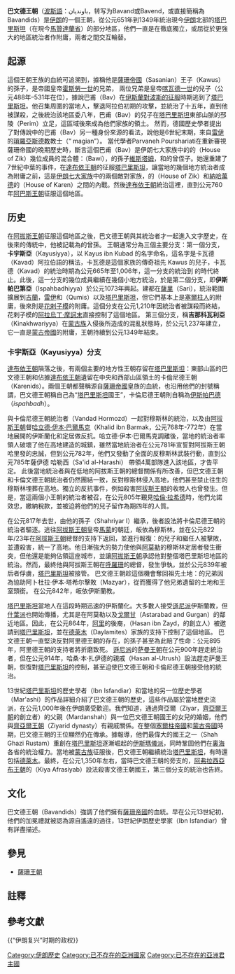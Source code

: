 {{expand|time=2007-09-26T20:17:20Z}}
{{Infobox Former Country
|native_name = <big>باوندیان</big>
|conventional_long_name = 巴文德王朝
|common_name = 塔巴里斯坦
|continent = 亞洲
|region = 
|country = 伊朗
|era = 中世紀
|status =
|government_type = 君主制
|year_start = 651年
|year_end = 1349年
|event_start = 
|date_start = 
|event1 = 
|date_event1 = 
|event2 = 
|date_event2 = 
|event_end = 
|date_end = 
|p1 = 薩珊王朝
|flag_p1 = Derafsh Kaviani.png
|s1 = 阿弗拉西亚布王朝 
|image_flag = 
|flag_type =
|flag = 
|image_coat = 
|symbol_type = 
|symbol = 
|image_map = BavandDynastyIranian.png
|image_map_caption = 
|capital = {{link-en|法里姆|Farim, Iran}}<br/><small>(651–1074)</small><br/>[[薩里市|薩里]]<br/><small>(1074–1210)</small><br/>[[阿莫勒|阿莫勒]]<br><small>(1238–1349)</small>
|common_languages =*[[馬贊德蘭語|馬贊德蘭語]]
*[[中古波斯語|中古波斯語]] 
*[[波斯語|現代波斯語]]
|religion = [[瑣羅亞斯德教|瑣羅亞斯德教]]<br/><small>(651–842)</small><br/>[[遜尼派|遜尼派伊斯蘭教]]<br><small>(842–964)</small><br/>[[十二伊瑪目派|十二伊瑪目派伊斯蘭教]]<br><small>(964–1349)</small>
|currency = 
|title_leader = Ispahbadh
|leader1 = Farrukhzad 
|year_leader1 = 651–665
|leader2 = Hasan II 
|year_leader2 = 1334–1349
}}

{{History of Greater Iran}}

'''巴文德王朝'''（[[波斯語|波斯語]]：باوندیان，转写为Bavand或Bavend，或直接簡稱為Bavandids）是[[伊朗人|伊朗]]的一個王朝，從公元651年到1349年統治現今[[伊朗|伊朗]]北部的[[塔巴里斯坦|塔巴里斯坦]]（在現今[[馬贊達蘭省|馬贊達蘭省]]）的部分地區，他們一直是在徹底獨立，或屈從於更強大的地區統治者作附庸，兩者之間交互輪替。

==起源==
這個王朝王族的血統可追溯到，據稱他是[[薩珊帝國|薩珊帝國]]（Sasanian）王子{{link-en|卡烏斯|Kawus}}（Kawus）的孫子，{{link-en|卡烏斯|Kawus}}是帝國皇帝[[霍斯勞一世|霍斯勞一世]]的兄弟，{{sfn|Madelung|1984|pp=747–753}}{{sfn|Pourshariati|2008|pp=292–293}} 兩位兄弟是皇帝[[喀瓦德一世|喀瓦德一世]]的兒子（公元488年–531年在位），據說巴甫（Bav）在[[伊斯蘭對波斯的征服|伊斯蘭對波斯的征服]]時期逃到了[[塔巴里斯坦|塔巴里斯坦]]。他召集周圍的當地人，擊退阿拉伯初期的攻擊，並統治了十五年，直到他被{{link-en|瓦拉什|Valash}}謀殺，之後{{link-en|瓦拉什|Valash}}統治該地區委八年，巴甫（Bav）的兒子{{link-en|設科哈勃一世|Surkhab I}}在[[塔巴里斯坦|塔巴里斯坦]]東部山脈的邳陵（Perim）立足，這區域後來成為他們家族的領土。{{sfn|Madelung|1984|pp=747–753}}{{sfn|Pourshariati|2008|pp=292–293}} 然而，德國歷史學者{{link-en|馬考特|Josef Markwart }}提出了對傳說中的巴甫（Bav）另一種身份來源的看法，說他是6世紀末期，來自[[雷伊_(伊朗)|雷伊]]的[[瑣羅亞斯德教|瑣羅亞斯德教]]教士（“ magian”{{link-en|美贊|Magi}}）。{{sfn|Madelung|1984|pp=747–753}}{{sfn|Frye|1986|p=1110}} 當代學者Parvaneh Pourshariati在重新審視薩珊帝國的晚期歷史時，斷言這個巴甫（Bav）是伊朗七大家族中的{{link-en|阿杜巴達甘|Adurbadagan}}的{{link-en|齊克家族|House of Zik}}（House of Zik）幾位成員的混合體：{{link-en|霸威|Bawi}}（Bawi），{{link-en|霸威|Bawi}}的孫子[[維斯塔姆|維斯塔姆]]，和{{link-en|霸威|Bawi}}的曾侄子{{link-en|法魯克扎德|Farrukhzad}}。{{sfn|Pourshariati|2008|pp=289–294}}她還重建了7世紀中葉的事件，在[[達布依王朝|達布依王朝]]的{{link-en|法魯克罕大帝|Farrukhan the Great}}征服[[塔巴里斯坦|塔巴里斯坦]]，讓當地的幾個地方統治者成為附庸之前，這是[[伊朗七大家族|伊朗七大家族]]中的兩個敵對家族，{{link-en|阿杜巴達甘|Adurbadagan}}的{{link-en|齊克家族|House of Zik}}（House of Zik）和[[納哈萬德|納哈萬德]]的{{link-en|卡倫家族|House of Karen}}（House of Karen）之間的內戰。然後[[達布依王朝|達布依王朝]]統治這裡，直到公元760年[[阿巴斯王朝|阿巴斯王朝]]征服這個地區。{{sfn|Pourshariati|2008|pp=304–318}}

==历史==

在[[阿拔斯王朝|阿拔斯王朝]]征服這個地區之後，巴文德王朝與其統治者{{link-en|撒文一世|Sharwin I}}才一起進入文字歷史，在後來的傳統中，他被記載為{{link-en|設科哈勃一世|Surkhab I}}的曾孫。{{sfn|Madelung|1984|pp=747–753}} 王朝通常分為三個主要分支：第一個分支，'''卡宇斯亞'''（Kayusiyya），以 Kayus ibn Kubad 的名字命名，這名字是卡瓦德（Kavad）阿拉伯語的稱法，卡瓦德是這個家族的傳奇祖先 Kawus 的兒子，卡瓦德（Kavad）的統治時期為公元665年至1,006年，這一分支的統治到 {{link-en|恰巴斯|Qabus ibn Wushmagir}}的時代終止。{{sfn|Frye|1986|p=1110}}此後，這一分支的幾位成員繼續在幾個小地方統治，於是第二個分支，即'''伊斯帕巴第亞 '''（Ispahbadhiyya）於公元1073年興起。建都在[[薩里市|薩里]]（Sari）{{sfn|Bosworth|1968|p=27-28}}，統治範圍擴展到[[吉蘭省|吉蘭]]，[[雷伊_(伊朗)|雷伊]]和{{link-en|庫米斯|Qumis}}（Qumis）以及[[塔巴里斯坦|塔巴里斯坦]]，但它們基本上是[[塞爾柱帝國|塞爾柱人]]的附庸，後來則是[[花剌子模|花剌子模]]的附庸。這個分支在公元1,210年因統治者{{link-en|魯斯塔姆五世|Rustam V}}被謀殺而終結，花剌子模的[[阿拉烏丁·摩訶末|阿拉烏丁·摩訶末]]直接控制了這個地區。{{sfn|Frye|1986|p=1110}} 第三個分支，稱'''吉那科瓦利亞'''（Kinakhwariyya）在[[蒙古族|蒙古族]]入侵後所造成的混亂狀態時，於公元1,237年建立，它一直是[[蒙古帝國|蒙古帝國]]的附庸，王朝持續到公元1349年結束。{{sfn|Frye|1986|p=1110}}

===卡宇斯亞（Kayusiyya）分支===
[[達布依王朝|達布依王朝]]隕落之後，有兩個主要的地方性王朝存留在[[塔巴里斯坦|塔巴里斯坦]]：東部山區的巴文德王朝和佔據[[達布依王朝|達布依王朝]]遺留在中央和西部山區領土的卡倫尼德王朝（Karenids）。兩個王朝都聲稱源自[[薩珊帝國|薩珊帝國]]皇族的血統，也沿用他們的封號稱謂，巴文德王朝稱自己為“[[塔巴里斯坦|塔巴里斯坦]]國王”，卡倫尼德王朝則自稱為[[斯帕巴德|伊斯帕巴德]]（''ispahbadh''）。{{sfn|Madelung|1975|pp=200–202}}

{{link-en|撒文一世|Sharwin I}}與卡倫尼德王朝統治者{{link-en|範達德·霍爾莫茲德|Vandad Hormozd}}（Vandad Hormozd）一起對穆斯林的統治，以及由[[阿拔斯王朝|阿拔斯王朝]]督[[哈立德·伊本·巴爾馬克|哈立德·伊本·巴爾馬克]]（Khalid ibn Barmak，公元768年-772年）在當地展開的伊斯蘭化和定居做反抗。哈立德·伊本·巴爾馬克調離後，當地的統治者率領人破壞了他在高地建造的城鎮，雖然當地統治者在公元781年宣誓對阿拔斯王朝哈里發的忠誠，但到公元782年，他們又發動了全面的反穆斯林武裝行動，直到公元785年薩伊德 哈勒西（Sa'id al-Harashi） 帶領4萬部隊進入該地區，才告平定。{{sfn|Madelung|1975|p=202}} 此後當地統治者與在低地的阿拔斯王朝的總督關係有所改善，但巴文德王朝和卡倫文德王朝統治者仍然團結一致，反對穆斯林侵入高地，他們甚至禁止往生的穆斯林埋葬在高地。獨立的反抗事件，例如殺害[[阿拔斯王朝|阿拔斯王朝]]的收稅人也曾發生。但是，當這兩個小王朝的統治者被召，在公元805年覲見[[哈倫·拉希德|哈倫·拉希德]]時，他們允諾效忠，繳納稅款，並被迫將他們的兒子留作為期四年的人質。{{sfn|Madelung|1975|pp=202, 204}}

{{link-en|撒文一世|Sharwin I}}在公元817年去世，由他的孫子{{link-en|沙里亞一世|Shahriyar I}}（Shahriyar I）繼承，後者設法將卡倫尼德王朝的統治者{{link-en| 馬茲雅|Mazyar}}驅逐。{{link-en| 馬茲雅|Mazyar}}逃往[[阿拔斯王朝|阿拔斯王朝]]皇帝[[馬蒙|馬蒙]]的朝廷，皈依為穆斯林，並在公元822年/23年在[[阿拔斯王朝|阿拔斯王朝]]總督的支持下返回，並進行報復：{{link-en|沙里亞一世|Shahriyar I}}的兒子和繼任人{{link-en|沙普爾|Shapur}}被擊敗，並遭殺害，{{link-en| 馬茲雅|Mazyar}}統一了高地。他日漸強大的勢力使他與[[阿莫勒|阿莫勒]]的穆斯林定居者發生衝突，但他還是能夠佔領這座城市，並讓[[阿拔斯王朝|阿拔斯王朝]]承認他對整個塔巴里斯坦地區的統治。然而，最終他與阿拔斯王朝在[[大呼罗珊|呼羅珊]]的總督，{{link-en|阿卜杜拉·伊本·塔希爾|Abdallah ibn Tahir}}發生爭執，並於公元839年被后者俘虜，[[塔巴里斯坦|塔巴里斯坦]]被接管。{{sfn|Madelung|1975|pp=204–205}}  巴文德王朝趁這個機會奪回祖先土地：{{link-en|沙普爾|Shapur}}的兄弟{{link-en|喀林一世|Qarin I}}因為協助阿卜杜拉·伊本·塔希尔擊敗{{link-en| 馬茲雅|Mazyar}}（Mazyar），從而獲得了他兄弟遺留的土地和王室頭銜。 在公元842年，{{link-en|喀林一世|Qarin I}}皈依伊斯蘭教。{{sfn|Madelung|1984|pp=747–753}}{{sfn|Madelung|1975|pp=205–206}}

[[塔巴里斯坦|塔巴里斯坦]]當地人在這段時期迅速的伊斯蘭化。大多數人接受[[遜尼派|遜尼派]]伊斯蘭教，但[[什葉派|什葉派]]也開始傳播，尤其是在阿莫勒以及[[戈爾甘|戈爾甘]]（Astarabad and Gurgan）的鄰近地區。因此，在公元864年，[[阿里·本·阿比·塔利卜|阿里]]的後裔{{link-en|阿里德|Alid}}，{{link-en|哈桑·本·扎伊德|Hasan ibn Zayd}}（Hasan ibn Zayd，{{link-en|阿里德王朝|Zaydid dynasties of northern Iran}}的創立人）被邀請到[[塔巴里斯坦|塔巴里斯坦]]，並在[[德萊木|德萊木]]（Daylamites）家族的支持下控制了這個地區。{{sfn|Madelung|1975|pp=206–207}} 巴文德王朝一直堅決反對阿里德王朝的存在，{{link-en|喀林一世|Qarin I}}的孫子{{link-en|魯斯塔姆|Rustam I}}甚至為此賠了性命：公元895年，阿里德王朝的支持者{{link-en|拉芬本·哈特哈馬|Rafi'ibn Harthama}}將{{link-en|魯斯塔姆|Rustam I}}折磨致死。{{sfn|Madelung|1975|p=207}} [[遜尼派|遜尼派]]的[[薩曼王朝|萨曼王朝]]在公元900年趕走{{link-en|阿里德王朝|Zaydid dynasties of northern Iran}}統治者，但在公元914年，哈桑·本·扎伊德的親戚{{link-en|哈桑 烏特魯什|Hasan al-Utrush}}（Hasan al-Utrush）設法趕走萨曼王朝，恢復{{link-en|阿里德王朝|Zaydid dynasties of northern Iran}}對[[塔巴里斯坦|塔巴里斯坦]]的控制，甚至迫使巴文德王朝和卡倫尼德王朝接受他的統治。{{sfn|Madelung|1975|pp=207–209}}

13世紀[[塔巴里斯坦|塔巴里斯坦]]的歷史學者{{link-en|伊本 伊斯凡迪亞爾|Ibn Isfandiar}}（Ibn Isfandiar）和當地的另一位歷史學者{{link-en|馬拉希|Zahir al-Din Mar'ashi}}（Mar'ashi）的作品詳細介紹了巴文德王朝的歷史，這些作品屬於當地歷史流派，在公元1,000年後在伊朗廣受歡迎。我們知道，通過齊亞爾（Ziyar，[[齊亞爾王朝|齊亞爾王朝]]的創立者）的父親{{link-en|馬丹薩|Mardanshah}}（Mardanshah）與一位巴文德王朝國王的女兒的婚姻，他們與[[齊亞爾王朝|齊亞爾王朝]]（Ziyarid dynasty）有親戚關係。在整個[[塞爾柱帝國|塞爾柱帝國]]和[[蒙古帝國|蒙古帝國]]時期，巴文德王朝的王位顯然仍在傳承。據報導，他們最偉大的國王之一{{link-en|沙·加茲·魯斯塔姆|Shah Ghazi Rustam}}（Shah Ghazi Rustam）重創在[[塔巴里斯坦|塔巴里斯坦]]逐漸崛起的[[伊斯瑪儀派|伊斯瑪儀派]]，同時鞏固他們在[[裏海|裏海]]各省的統治權力。當地被[[蒙古族|蒙古族]]征服後，巴文德王朝繼續統治[[塔巴里斯坦|塔巴里斯坦]]，有時還包括[[德萊木|德萊木]]。最終，在公元1,350年左右，當時巴文德王朝的旁支的，[[阿弗拉西亞布王朝|阿弗拉西亞布王朝]]的{{link-en|基婭·阿夫拉迪亞|Kiya Afrasiyab}}（Kiya Afrasiyab）設法殺害文德王朝國王{{link-en|塔巴里斯坦的哈桑二世|Hasan II of Tabaristan}}，第三個分支的統治也告終。

==文化==

巴文德王朝（Bavandids）強調了他們擁有[[薩珊帝國|薩珊帝國]]的血統。早在公元13世紀初，他們的加冕禮就被認為源自遙遠的過往，13世紀伊朗歷史學家{{link-en|伊本·伊斯凡迪亞爾|Ibn Isfandiar}}（Ibn Isfandiar）曾有詳盡描述。{{sfn|Babaie|Grigor|2015|p=157}}

==參見==
*[[薩珊王朝|薩珊王朝]]
==註釋==
{{reflist}}
==參考文獻==

{{薩珊王朝}}
{{伊朗主题}}
{{“伊朗复兴”时期的政权}}
[[Category:伊朗歷史|Category:伊朗歷史]]
[[Category:已不存在的亞洲國家|Category:已不存在的亞洲國家]]
[[Category:已不存在的亞洲君主國|Category:已不存在的亞洲君主國]]